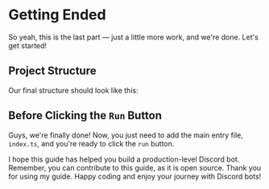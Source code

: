 
# Getting Ended

So yeah, this is the last part — just a little more work, and we're done. Let's get started!

## Project Structure

Our final structure should look like this:

<FileTree>
  <FileTree.Folder name="nsCore" defaultOpen>
    <FileTree.Folder name="src" defaultOpen>
      <FileTree.Folder name="configs">
        <FileTree.File name="botConfig.ts" />
        <FileTree.File name="metadata.ts" />
      </FileTree.Folder>
      <FileTree.Folder name="constants">
        <FileTree.File name="botConst.ts" />
      </FileTree.Folder>
      <FileTree.Folder name="interfaces">
        <FileTree.File name="Command.ts" />
        <FileTree.File name="ExtendedClient.ts" />
      </FileTree.Folder>
      <FileTree.Folder name="events">
        <FileTree.File name="eventIndex.ts" />
        <FileTree.Folder name="client">
          <FileTree.File name="ready.ts" />
          <FileTree.File name="messageCreate.ts" />
          <FileTree.File name="interactionCreate.ts" />
        </FileTree.Folder>
      </FileTree.Folder>
      <FileTree.Folder name="utils">
        <FileTree.File name="logger.ts" />
        <FileTree.File name="deploy.ts" />
      </FileTree.Folder>
      <FileTree.Folder name="handlers">
        <FileTree.File name="commandHandler.ts" />
        <FileTree.File name="errorHandler.ts" />
      </FileTree.Folder>
      <FileTree.Folder name="commands">
        <FileTree.Folder name="messageCommands">
          <FileTree.Folder name="general">
            <FileTree.File name="ping.ts" />
          </FileTree.Folder>
        </FileTree.Folder>
        <FileTree.Folder name="slashCommands">
          <FileTree.Folder name="general">
            <FileTree.File name="ping.ts" />
          </FileTree.Folder>
        </FileTree.Folder>
      </FileTree.Folder>
      <FileTree.File name="index.ts" />
    </FileTree.Folder>
  </FileTree.Folder>
</FileTree>

## Before Clicking the `Run` Button

Guys, we're finally done! Now, you just need to add the main entry file, `index.ts`, and you're ready to click the `run` button.

I hope this guide has helped you build a production-level Discord bot. Remember, you can contribute to this guide, as it is open source. Thank you for using my guide. Happy coding and enjoy your journey with Discord bots!
